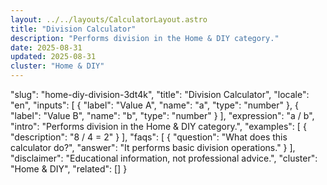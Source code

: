 ```yaml
---
layout: ../../layouts/CalculatorLayout.astro
title: "Division Calculator"
description: "Performs division in the Home & DIY category."
date: 2025-08-31
updated: 2025-08-31
cluster: "Home & DIY"
---
```


  "slug": "home-diy-division-3dt4k",
  "title": "Division Calculator",
  "locale": "en",
  "inputs": [
    {
      "label": "Value A",
      "name": "a",
      "type": "number"
    },
    {
      "label": "Value B",
      "name": "b",
      "type": "number"
    }
  ],
  "expression": "a / b",
  "intro": "Performs division in the Home & DIY category.",
  "examples": [
    {
      "description": "8 / 4 = 2"
    }
  ],
  "faqs": [
    {
      "question": "What does this calculator do?",
      "answer": "It performs basic division operations."
    }
  ],
  "disclaimer": "Educational information, not professional advice.",
  "cluster": "Home & DIY",
  "related": []
}

<Calculator schema={schema} />
